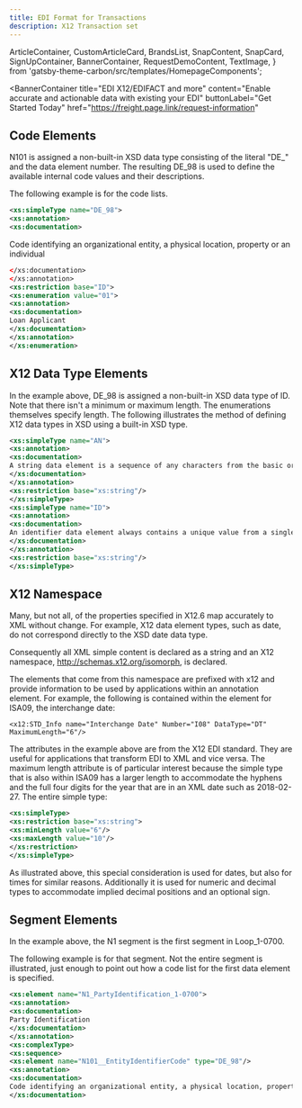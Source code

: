 ```yaml
---
title: EDI Format for Transactions
description: X12 Transaction set
---
```



<!-- SPDX-License-Identifier: Apache-2.0
SPDXVersion: SPDX-2.2
SPDX-FileCopyrightText: Copyright 2020 FreightTrust and Clearing Corporation -->

  ArticleContainer,
  CustomArticleCard,
  BrandsList,
  SnapContent,
  SnapCard,
  SignUpContainer,
  BannerContainer,
  RequestDemoContent,
  TextImage,
} from 'gatsby-theme-carbon/src/templates/HomepageComponents';


<BannerContainer
  title="EDI X12/EDIFACT and more"
  content="Enable accurate and actionable data with existing your EDI"
  buttonLabel="Get Started Today"
  href="https://freight.page.link/request-information"
>


</BannerContainer>


## Code Elements

N101 is assigned a non-built-in XSD data type consisting of the literal "DE\_"
and the data element number. The resulting DE_98 is used to define the available
internal code values and their descriptions.

The following example is for the code lists.

```xml
<xs:simpleType name="DE_98">
<xs:annotation>
<xs:documentation>
```

Code identifying an organizational entity, a physical location, property or an
individual

```xml
</xs:documentation>
</xs:annotation>
<xs:restriction base="ID">
<xs:enumeration value="01">
<xs:annotation>
<xs:documentation>
Loan Applicant
</xs:documentation>
</xs:annotation>
</xs:enumeration>
```

## X12 Data Type Elements

In the example above, DE_98 is assigned a non-built-in XSD data type of ID. Note
that there isn't a minimum or maximum length. The enumerations themselves
specify length. The following illustrates the method of defining X12 data types
in XSD using a built-in XSD type.

```xml
<xs:simpleType name="AN">
<xs:annotation>
<xs:documentation>
A string data element is a sequence of any characters from the basic or extended character sets and contains at least one non-space character. The significant characters shall be left justified. Leading spaces, when they occur, are presumed to be significant characters. In the actual data stream trailing spaces should be suppressed. The representation for this data element type is AN.
</xs:documentation>
</xs:annotation>
<xs:restriction base="xs:string"/>
</xs:simpleType>
<xs:simpleType name="ID">
<xs:annotation>
<xs:documentation>
An identifier data element always contains a unique value from a single, predefined list of values. That list of values is either enumerated within the data element in X12.3 Data Element Dictionary or the source of the list of values is specified in Appendix A in the X12.3 Data Element Dictionary. Trailing spaces should be suppressed. The representation for this data element type is ID.
</xs:documentation>
</xs:annotation>
<xs:restriction base="xs:string"/>
</xs:simpleType>
```

## X12 Namespace

Many, but not all, of the properties specified in X12.6 map accurately to XML
without change. For example, X12 data element types, such as date, do not
correspond directly to the XSD date data type.

Consequently all XML simple content is declared as a string and an X12
namespace, http://schemas.x12.org/isomorph, is declared.

The elements that come from this namespace are prefixed with x12 and provide
information to be used by applications within an annotation element. For
example, the following is contained within the element for ISA09, the
interchange date:

`<x12:STD_Info name="Interchange Date" Number="I08" DataType="DT" MaximumLength="6"/>`

The attributes in the example above are from the X12 EDI standard. They are
useful for applications that transform EDI to XML and vice versa. The maximum
length attribute is of particular interest because the simple type that is also
within ISA09 has a larger length to accommodate the hyphens and the full four
digits for the year that are in an XML date such as 2018-02-27. The entire
simple type:

```xml
<xs:simpleType>
<xs:restriction base="xs:string">
<xs:minLength value="6"/>
<xs:maxLength value="10"/>
</xs:restriction>
</xs:simpleType>
```

As illustrated above, this special consideration is used for dates, but also for
times for similar reasons. Additionally it is used for numeric and decimal types
to accommodate implied decimal positions and an optional sign.

## Segment Elements

In the example above, the N1 segment is the first segment in Loop_1-0700.

The following example is for that segment. Not the entire segment is
illustrated, just enough to point out how a code list for the first data element
is specified.

```xml
<xs:element name="N1_PartyIdentification_1-0700">
<xs:annotation>
<xs:documentation>
Party Identification
</xs:documentation>
</xs:annotation>
<xs:complexType>
<xs:sequence>
<xs:element name="N101__EntityIdentifierCode" type="DE_98"/>
<xs:annotation>
<xs:documentation>
Code identifying an organizational entity, a physical location, property or an individual
</xs:documentation>
```
